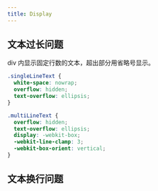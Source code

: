 ```yaml
---
title: Display
---
```


## 文本过长问题

div 内显示固定行数的文本，超出部分用省略号显示。

```css
.singleLineText {
  white-space: nowrap;
  overflow: hidden;
  text-overflow: ellipsis;
}

.multiLineText {
  overflow: hidden;
  text-overflow: ellipsis;
  display: -webkit-box;
  -webkit-line-clamp: 3;
  -webkit-box-orient: vertical;
}
```

## 文本换行问题
